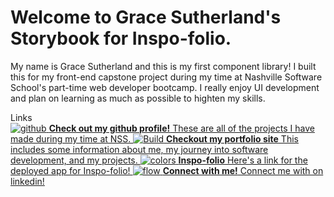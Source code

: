 

<Meta title="Example/Introduction" />

<style>{`

  .subheading {
    --mediumdark: '#999999';
    font-weight: 900;
    font-size: 13px;
    color: #999;
    letter-spacing: 6px;
    line-height: 24px;
    text-transform: uppercase;
    margin-bottom: 12px;
    margin-top: 40px;
  }

  .link-list {
    display: grid;
    grid-template-columns: 1fr;
    grid-template-rows: 1fr 1fr;
    row-gap: 10px;
  }

  @media (min-width: 620px) {
    .link-list {
      row-gap: 20px;
      column-gap: 20px;
      grid-template-columns: 1fr 1fr;
    }
  }

  @media all and (-ms-high-contrast:none) {
  .link-list {
      display: -ms-grid;
      -ms-grid-columns: 1fr 1fr;
      -ms-grid-rows: 1fr 1fr;
    }
  }

  .link-item {
    background-color: #A9CEF4;
    display: block;
    padding: 20px 30px 20px 15px;
    border: 1px solid #00000010;
    border-radius: 5px;
    transition: background 150ms ease-out, border 150ms ease-out, transform 150ms ease-out;
    color: #36494E;
    display: flex;
    align-items: flex-start;
  }

  .link-item:hover {
    border-color: #1EA7FD50;
    transform: translate3d(0, -3px, 0);
    box-shadow: rgba(0, 0, 0, 0.08) 0 3px 10px 0;
  }

  .link-item:active {
    border-color: #1EA7FD;
    transform: translate3d(0, 0, 0);
  }

  .link-item strong {
    font-weight: 700;
    display: block;
    margin-bottom: 2px;
  }
  
  .link-item img {
    height: 40px;
    width: 40px;
    margin-right: 15px;
    flex: none;
  }

  .link-item span {
    font-size: 14px;
    line-height: 20px;
  }

  .tip {
    display: inline-block;
    border-radius: 1em;
    font-size: 11px;
    line-height: 12px;
    font-weight: 700;
    background: #E7FDD8;
    color: #66BF3C;
    padding: 4px 12px;
    margin-right: 10px;
    vertical-align: top;
  }

  .tip-wrapper {
    font-size: 13px;
    line-height: 20px;
    margin-top: 40px;
    margin-bottom: 40px;
  }

  .tip-wrapper code {
    font-size: 12px;
    display: inline-block;
  }

  
`}</style>

# Welcome to Grace Sutherland's Storybook for Inspo-folio.

My name is Grace Sutherland and this is my first component library! I built this for my front-end
capstone project during my time at Nashville Software School's part-time web developer bootcamp.
I really enjoy UI development and plan on learning as much as possible to highten my skills. 

<div className="subheading">Links</div>

<div className="link-list">
  <a
    className="link-item"
    href="https://github.com/rgs1690"
    target="_blank"
  >
    <img src="https://cdn.worldvectorlogo.com/logos/github-icon.svg" alt="github" />
    <span>
      <strong>Check out my github profile!</strong>
      These are all of the projects I have made during my time at NSS.
    </span>
  </a>
  <a
    className="link-item"
    href="https://grace-sutherland.netlify.app/"
    target="_blank"
  >
    <img src={StackAlt} alt="Build" />
    <span>
      <strong>Checkout my portfolio site</strong>
      This includes some information about me, my journey into software development, and 
      my projects.
    </span>
  </a>
  <a
    className="link-item"
    href=""
    target="_blank"
  >
    <img src={Colors} alt="colors" />
    <span>
      <strong>Inspo-folio</strong>
      Here's a link for the deployed app for Inspo-folio!
    </span>
  </a>
  <a
    className="link-item"
    href="https://www.linkedin.com/in/grace-sutherland4724/"
    target="_blank"
  >
    <img src="https://cdn.worldvectorlogo.com/logos/linkedin-icon-2.svg" alt="flow" />
    <span>
      <strong>Connect with me!</strong>
      Connect me with on linkedin!
    </span>
  </a>
</div>

